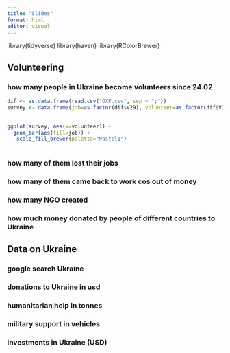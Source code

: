 ```yaml
---
title: "Slides"
format: html
editor: visual
---
```



library(tidyverse)
library(haven)
library(RColorBrewer)


## Volunteering

### how many people in Ukraine become volunteers since 24.02

``` r

dif <- as.data.frame(read.csv("OXF.csv", sep = ";"))
survey <- data.frame(job=as.factor(dif$V29), volunteer=as.factor(dif$V34))

  
ggplot(survey, aes(x=volunteer)) +
  geom_bar(aes(fill=job)) +
   scale_fill_brewer(palette="Pastel1")
  

```

### how many of them lost their jobs
### how many of them came back to work cos out of money
### how many NGO created
### how much money donated by people of different countries to Ukraine 

## Data on Ukraine

### google search Ukraine
### donations to Ukraine in usd
### humanitarian help in tonnes
### military support in vehicles
### investments in Ukraine (USD)